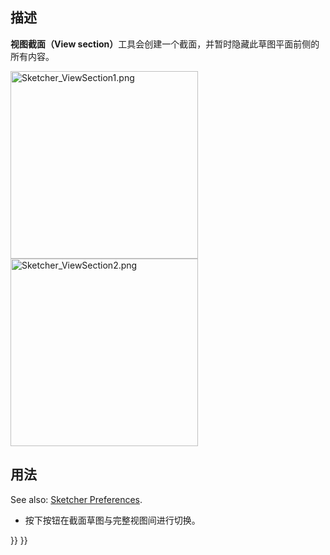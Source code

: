 <languages/>

<div class="mw-translate-fuzzy">
{{Docnav/zh-cn
|[[Sketcher_ViewSketch/zh-cn|查看草图]]
|[[Sketcher_MapSketch/zh-cn|映射草图至面]]
|[[Sketcher_Workbench/zh-cn|Sketcher]]
|IconL=Sketcher_ViewSketch.svg
|IconR=Sketcher_MapSketch.svg‎
|IconC=Workbench_Sketcher.svg
}}
</div>

<div class="mw-translate-fuzzy">
{{GuiCommand/zh-cn
|Name=查看截面
|MenuLocation=Sketch → 查看截面
|Workbenches=[[Sketcher_Workbench/zh-cn|Sketcher]], [[PartDesign_Workbench/zh-cn|PartDesign]]
|Shortcut={{KEY|Q}} {{KEY|S}}
|Version=0.18
}}
</div>

<span id="Description"></span>
==描述==

<div class="mw-translate-fuzzy">
'''视图截面（View section）'''工具会创建一个截面，并暂时隐藏此草图平面前侧的所有内容。
</div>

[[File:Sketcher ViewSection1.png|300px]] [[File:Sketcher ViewSection2.png|300px]]
{{Caption|部分隐藏草图与完全可视草图}}

<span id="Usage"></span>
==用法==

See also: [[Sketcher_Preferences#Display|Sketcher Preferences]].

<div class="mw-translate-fuzzy">
* 按下{{KEY|[[File:Sketcher ViewSection.png|24px]] '''View section'''}}按钮在截面草图与完整视图间进行切换。
</div>


<div class="mw-translate-fuzzy">
{{Docnav/zh-cn
|[[Sketcher_ViewSketch/zh-cn|查看草图]]
|[[Sketcher_MapSketch/zh-cn|映射草图至面]]
|[[Sketcher_Workbench/zh-cn|Sketcher]]
|IconL=Sketcher_ViewSketch.svg
|IconR=Sketcher_MapSketch.svg‎
|IconC=Workbench_Sketcher.svg
}}
</div>

{{Sketcher_Tools_navi{{#translation:}}}}
{{Userdocnavi{{#translation:}}}}